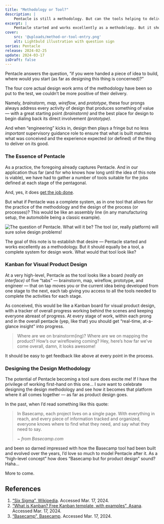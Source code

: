 ```yaml
---
title: "Methodology or Tool?"
description: |
    Pentacle is still a methodology. But can the tools helping to deliver the results of each step be in one place? What if Pentacle is also the tool?
excerpt: |
    Pentacle started and works excellently as a methodology. But it should equally be a tool, a complete system for design work. What would that tool look like? This is our first look into what Pentacle may look and be like as a digital visual product design tool — the design of the design.
cover:
    src: '@uploads/method-or-tool-entry.png'
    alt: Lightbuld illustration with question sign
series: Pentacle
release: 2024-02-25
update: 2024-03-17
isDraft: false
---
```

Pentacle answers the question, “if you were handed a piece of idea to build, where would you start (as far as designing this thing is concerned)?”

The four core actual design work arms of the methodology have been so put to the test, we couldn’t be more positive of their delivery.

Namely, *brainstorm, map, wireflow*, and *prototype*, these four prongs always address every activity of design that produces something of value — with a great starting point *(brainstorm)* and the best place for design to begin dialing back its direct involvement *(prototype)*.

And when “engineering” kicks in, design then plays a fringe but no less *important* supervisory guidance role to ensure that what is built matches what was conceived and the experience expected (or defined) of the thing to deliver on its good.

### The Essence of Pentacle
As a practice, the foregoing already captures Pentacle. And in our application thus far (and for who knows how long until the idea of this note is viable), we have had to gather a number of tools suitable for the jobs defined at each stage of the pentagonal.

And, yes, it does [get the job done](/work).

But what if Pentacle was a complete system, as in one tool that allows for the practice of the methodology and the design of the process (or processes)? This would be like an assembly line (in any manufacturing setup, the automobile being a classic example).

![The question of Pentacle. What will it be? The tool (or, really platform) will sure solve design problems!](@uploads/method-or-tool-entry.png)

The goal of this note is to establish that desire — Pentacle started and works excellently as a methodology. But it should equally be a tool, a complete system for design work. What would that tool look like?

### Kanban for Visual Product Design
At a very high-level, Pentacle as the tool looks like a board *(really an interface)* of five “tabs” — brainstorm, map, wireflow, prototype, and engineer — that on tap moves you or the current idea being developed from one stage to the next, each tab giving you access to all the tools needed to complete the activities for each stage.

As conceived, this would be like a Kanban board for visual product design, with a tracker of overall progress working behind the scenes and keeping everyone abreast of progress. At every stage of work, within each prong and in the overall pentacle (yep, like that) you should get “real-time, at-a-glance insight” into progress.

> Where are we on brainstorm(ing)? Where are we on mapping the product? How’s our wireflowing coming? Hey, here’s how far we’ve come overall, damn, it looks awesome!

It should be easy to get feedback like above at every point in the process.

### Designing the Design Methodology
The potential of Pentacle becoming a tool sure does excite me! If I have the privilege of working first-hand on this one… I sure want to celebrate designing the design methodology and see how it becomes that platform where it all comes together — as far as product design goes.

In the past, when I’d read something like this quote:

> In Basecamp, each project lives on a single page. With everything in reach, and every piece of information tracked and organized, everyone knows where to find what they need, and say what they need to say.
>
> *~ from Basecamp.com*

and been so darned impressed with how the Basecamp tool had been built and evolved over the years, I’d love so much to model Pentacle after it. As a “high-level concept” how does “Basecamp but for product design” sound? Haha…

More to come.

## References
1. [“Six Sigma”, Wikipedia](https://en.wikipedia.org/wiki/Six_Sigma). Accessed Mar. 17, 2024.
2. [“What is Kanban? Free Kanban template, with examples”, Asana](https://asana.com/resources/what-is-kanban). Accessed Mar. 17, 2024.
3. [“Basecamp”, Basecamp](https://basecamp.com). Accessed Mar. 17, 2024.